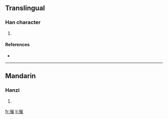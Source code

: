 ==Translingual==

===Han character===
{{Han char|rn=61|rad=心|as=11|sn=14|four=9201<sub>4</sub>|canj=心山人土 (PUOG), X心山人土 (XPUOG)}}

# {{defn|Han|sort=心11}}

====References====
* {{Han ref|kx=0399.010|dkj=11098|dj=0738.070|hdz=42346.050|uh=615B|ud=24923|bh=E1D0|bd=57808}}

----

==Mandarin==

===Hanzi===
{{cmn-hanzi|pin=[[cuí]] ([[cui2]])|wg=ts'ui<sup>2</sup>}}

# {{defn|Mandarin|sort=心11}}

[[fr:慛]]
[[li:慛]]